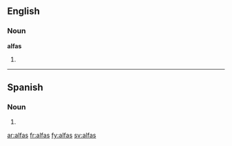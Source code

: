==English==

===Noun===
'''alfas'''

# {{plural of|[[alfa]]}}

----

==Spanish==

===Noun===
{{infl|es|noun form}}

# {{plural of|[[alfa]]|lang=Spanish}}

[[ar:alfas]]
[[fr:alfas]]
[[fy:alfas]]
[[sv:alfas]]